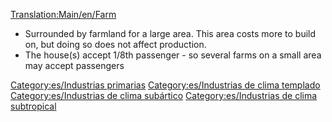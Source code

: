 [[Translation:Main/en/Farm]]
{{es/Industrias| nombre=Granja
| imagen=Farm.png
| climas=[[Main/en/Clima/Es#Templado|Templado]], [[Main/en/Clima/Es#Subártico|Subártico]], [[Main/en/Clima/Es#Subtropical|Subtropical]]
| acepta=Nada
| produce=[[Main/es/Grano|Grano]], [[Main/es/Ganado|Ganado]] (clima templado), <br/>[[Main/es/Trigo|Trigo]], [[Main/es/Ganado|Ganado]] (clima subártico), <br/>[[Main/es/Maíz|Maíz]] (clima subtropical)
| notas=
}}
{{es/Pendiente de traducción}}
* Surrounded by farmland for a large area. This area costs more to build on, but doing so does not affect production.
* The house(s) accept 1/8th passenger - so several farms on a small area may accept passengers

[[Category:es/Industrias primarias]]
[[Category:es/Industrias de clima templado]]
[[Category:es/Industrias de clima subártico]]
[[Category:es/Industrias de clima subtropical]]